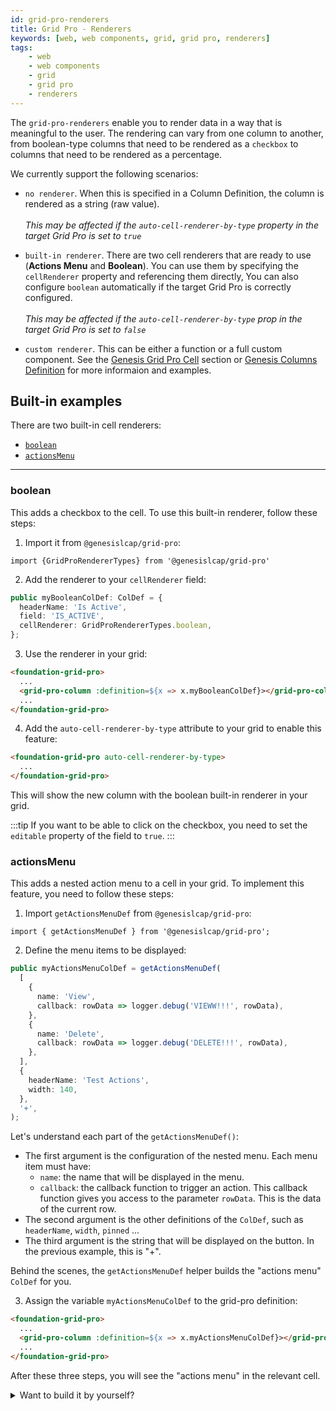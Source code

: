 ```yaml
---
id: grid-pro-renderers
title: Grid Pro - Renderers
keywords: [web, web components, grid, grid pro, renderers]
tags:
    - web
    - web components
    - grid
    - grid pro
    - renderers
---
```


The `grid-pro-renderers` enable you to render data in a way that is meaningful to the user. The rendering can vary from one column to another, from boolean-type columns that need to be rendered as a `checkbox` to columns that need to be rendered as a percentage.

We currently support the following scenarios:

- `no renderer`. When this is specified in a Column Definition, the column is rendered as a string (raw value). <br /><br />
*This may be affected if the `auto-cell-renderer-by-type` property in the target Grid Pro is set to `true`*

- `built-in renderer`. There are two cell renderers that are ready to use (**Actions Menu** and **Boolean**). You can use them by specifying the `cellRenderer` property and referencing them directly, You can also configure `boolean` automatically if the target Grid Pro is correctly configured. <br /><br /> 
*This may be affected if the `auto-cell-renderer-by-type` prop in the target Grid Pro is set to `false`*

- `custom renderer`. This can be either a function or a full custom component. See the [Genesis Grid Pro Cell](../../../../../web/web-components/grids/grid-pro/grid-pro-genesis-cell/) section or [Genesis Columns Definition](../grid-pro-genesis-column) for more informaion and examples.

## Built-in examples

There are two built-in cell renderers:

- [`boolean`](#boolean)
- [`actionsMenu`](#actionsmenu)

------------------------------------------------

### boolean

This adds a checkbox to the cell. To use this built-in renderer, follow these steps:

1. Import it from `@genesislcap/grid-pro`:
```tsx
import {GridProRendererTypes} from '@genesislcap/grid-pro'
```

2. Add the renderer to your `cellRenderer` field:

```ts title=" Cell Renderer can be specified in a ColDef"
public myBooleanColDef: ColDef = {
  headerName: 'Is Active',
  field: 'IS_ACTIVE',
  cellRenderer: GridProRendererTypes.boolean,
};
```

3. Use the renderer in your grid:

```html title="Using the ColDef with a boolean cell renderer"
<foundation-grid-pro>
  ...
  <grid-pro-column :definition=${x => x.myBooleanColDef}></grid-pro-column>
  ...
</foundation-grid-pro>
```

4. Add the `auto-cell-renderer-by-type` attribute to your grid to enable this feature:

```html
<foundation-grid-pro auto-cell-renderer-by-type>
  ...
</foundation-grid-pro>
```
This will show the new column with the boolean built-in renderer in your grid.

:::tip
If you want to be able to click on the checkbox, you need to set the `editable` property of the field to `true`.
:::

### actionsMenu

This adds a nested action menu to a cell in your grid. To implement this feature, you need to follow these steps:

1. Import `getActionsMenuDef` from `@genesislcap/grid-pro`:

```tsx title="GridProActionMenuItem config array used to generate the Actions Menu ColDef"
import { getActionsMenuDef } from '@genesislcap/grid-pro';
```

2. Define the menu items to be displayed:

```ts
public myActionsMenuColDef = getActionsMenuDef(
  [
    {
      name: 'View',
      callback: rowData => logger.debug('VIEWW!!!', rowData),
    },
    {
      name: 'Delete',
      callback: rowData => logger.debug('DELETE!!!', rowData),
    },
  ],
  {
    headerName: 'Test Actions',
    width: 140,
  },
  '+',
);
```
Let's understand each part of the `getActionsMenuDef()`:
- The first argument is the configuration of the nested menu. Each menu item must have:
    - `name`: the name that will be displayed in the menu.
    - `callback`: the callback function to trigger an action. This callback function gives you access to the parameter `rowData`. This is the data of the current row.
- The second argument is the other definitions of the `ColDef`, such as `headerName`, `width`, `pinned` ...
- The third argument is the string that will be displayed on the button. In the previous example, this is "+".

Behind the scenes, the `getActionsMenuDef` helper builds the "actions menu" `ColDef` for you.

3. Assign the variable `myActionsMenuColDef` to the grid-pro definition:

```html title="Using the ColDef with an actions menu cell renderer"
<foundation-grid-pro>
  ...
  <grid-pro-column :definition=${x => x.myActionsMenuColDef}></grid-pro-column>
  ...
</foundation-grid-pro>
```

After these three steps, you will see the "actions menu" in the relevant cell.

<details><summary>Want to build it by yourself?</summary>
<p>

The built-in helper can be useful for common usage, but you can always build the `ColDef` yourself. Below is an example of how to create your own `ColDef` without the built-in renderer provided by Genesis.

```tsx title="You can use 'overrideDef' to override all the default values used in this helper"
const getActionsMenuDef = (
  actions: AgActionMenuItem[],
  overrideDef: ColDef = {},
  customActionsOpenerName: string = '⋮') => {
  const actionsMenuDef: ColDef = {
    cellRenderer: GridProRendererTypes.actionsMenu,
    cellRendererParams: {actions, buttonText: customActionsOpenerName},
    cellStyle: {border: 'none', overflow: 'visible'},
    field: 'actions',
    headerName: 'Actions',
    width: 150,
  };

  return {...actionsMenuDef, ...overrideDef};
};
```

</p>
</details>
